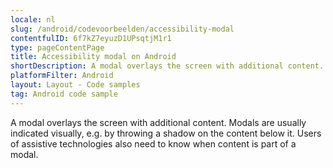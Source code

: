```yaml
---
locale: nl
slug: /android/codevoorbeelden/accessibility-modal
contentfulID: 6f7kZ7eyuzD1UPsqtjM1r1
type: pageContentPage
title: Accessibility modal on Android
shortDescription: A modal overlays the screen with additional content.
platformFilter: Android
layout: Layout - Code samples
tag: Android code sample
---
```


A modal overlays the screen with additional content. Modals are usually indicated visually, e.g. by throwing a shadow on the content below it. Users of assistive technologies also need to know when content is part of a modal.

<CodeSample id="accessibility-modal" locale="nl" platform="android"/>
